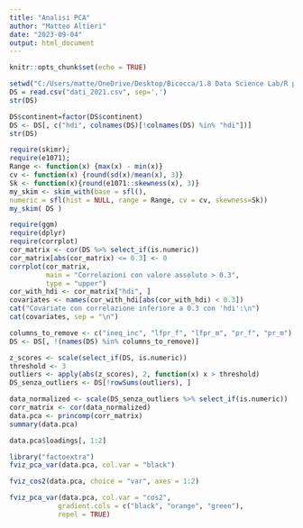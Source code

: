 ---
title: "Analisi PCA"
author: "Matteo Altieri"
date: "2023-09-04"
output: html_document
---

```{r setup, include=FALSE}
knitr::opts_chunk$set(echo = TRUE)
```

```{r}
setwd("C:/Users/matte/OneDrive/Desktop/Bicocca/1.8 Data Science Lab/R progetto")
DS = read.csv("dati_2021.csv", sep=',')
str(DS)
```

```{r}
DS$continent=factor(DS$continent)
DS <- DS[, c("hdi", colnames(DS)[!colnames(DS) %in% "hdi"])]
str(DS)
```

```{r}
require(skimr);
require(e1071);
Range <- function(x) {max(x) - min(x)}
cv <- function(x) {round(sd(x)/mean(x), 3)}
Sk <- function(x){round(e1071::skewness(x), 3)}
my_skim <- skim_with(base = sfl(),
numeric = sfl(hist = NULL, range = Range, cv = cv, skewness=Sk))
my_skim( DS )
```

```{r}
require(ggm)
require(dplyr)
require(corrplot)
cor_matrix <- cor(DS %>% select_if(is.numeric))
cor_matrix[abs(cor_matrix) <= 0.3] <- 0
corrplot(cor_matrix,
         main = "Correlazioni con valore assoluto > 0.3",
         type = "upper")
cor_with_hdi <- cor_matrix["hdi", ]
covariates <- names(cor_with_hdi[abs(cor_with_hdi) < 0.3])
cat("Covariate con correlazione inferiore a 0.3 con 'hdi':\n")
cat(covariates, sep = "\n")
```

```{r}
columns_to_remove <- c("ineq_inc", "lfpr_f", "lfpr_m", "pr_f", "pr_m")
DS <- DS[, !(names(DS) %in% columns_to_remove)]
```

```{r}
z_scores <- scale(select_if(DS, is.numeric))
threshold <- 3
outliers <- apply(abs(z_scores), 2, function(x) x > threshold)
DS_senza_outliers <- DS[!rowSums(outliers), ]
```

```{r}
data_normalized <- scale(DS_senza_outliers %>% select_if(is.numeric))
corr_matrix <- cor(data_normalized)
data.pca <- princomp(corr_matrix)
summary(data.pca)
```
```{r}
data.pca$loadings[, 1:2]
```

```{r}
library("factoextra")
fviz_pca_var(data.pca, col.var = "black")
```

```{r}
fviz_cos2(data.pca, choice = "var", axes = 1:2)
```

```{r}
fviz_pca_var(data.pca, col.var = "cos2",
            gradient.cols = c("black", "orange", "green"),
            repel = TRUE)
```





